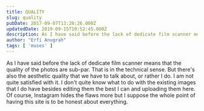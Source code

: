 ```yaml
---
title: QUALITY
slug: quality
pubDate: 2017-09-07T13:28:26.000Z
updatedDate: 2019-09-15T10:52:45.000Z
description: As I have said before the lack of dedicate film scanner means that the quality of the photos are sub-par. That is in the technical sense. But there's also the aesthetic quality that we have to talk about, or rather I do. I am not quite satisfied with it. I don't quite know what to do with the existing images that I do have besides editing them the best I can and uploading them here. Of course, Instagram hides the flaws more but I suppose the whole point of having this site is to be honest about everything. 
author: "Erfi Anugrah"
tags: [ 'muses' ]
---
```


As I have said before the lack of dedicate film scanner means that the quality of the photos are sub-par. That is in the technical sense. But there's also the aesthetic quality that we have to talk about, or rather I do. I am not quite satisfied with it. I don't quite know what to do with the existing images that I do have besides editing them the best I can and uploading them here. Of course, Instagram hides the flaws more but I suppose the whole point of having this site is to be honest about everything. 

